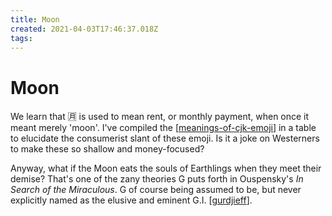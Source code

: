 ```yaml
---
title: Moon
created: 2021-04-03T17:46:37.018Z
tags:
---
```


# Moon

We learn that 🈷️ is used to mean rent, or monthly payment, when once it meant merely 'moon'.
I've compiled the [[meanings-of-cjk-emoji]] in a table to elucidate the consumerist slant of these emoji. Is it a joke on Westerners to make these so shallow and money-focused?

Anyway, what if the Moon eats the souls of Earthlings when they meet their demise? That's one of the zany theories G puts forth in Ouspensky's _In Search of the Miraculous_. G of course being assumed to be, but never explicitly named as the elusive and eminent G.I. [[gurdjieff]].

[//begin]: # "Autogenerated link references for markdown compatibility"
[meanings-of-cjk-emoji]: meanings-of-cjk-emoji "meanings-of-cjk-emoji"
[gurdjieff]: gurdjieff "G.I. Gurdjieff"
[//end]: # "Autogenerated link references"